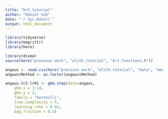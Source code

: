 ```yaml
---
title: "brt_tutorial"
author: "Daniel Suh"
date: "`r Sys.Date()`"
output: html_document
---
```


```r
library(tidyverse)
library(magrittr)
library(here)

library(dismo)
source(here("previous work", "elith_tutorial", "brt.functions.R"))

```

```r
angaus <- read.csv(here("previous work", "elith_tutorial", "data", "model.data.csv"))
angaus$Method <- as.factor(angaus$Method)
```

```r
angaus.tc5.lr01 <- gbm.step(data=angaus,
    gbm.x = 3:14,
    gbm.y = 2,
    family = "bernoulli",
    tree.complexity = 5,
    learning.rate = 0.01,
    bag.fraction = 0.5)
```

